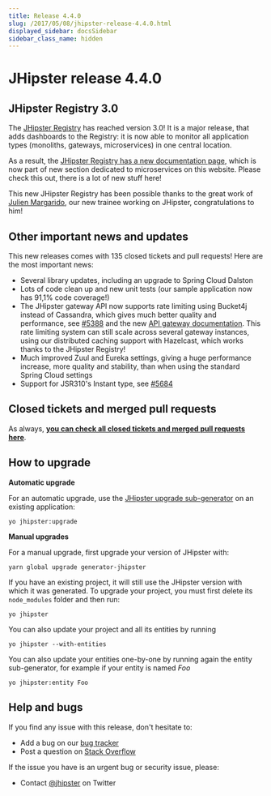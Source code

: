 ```yaml
---
title: Release 4.4.0
slug: /2017/05/08/jhipster-release-4.4.0.html
displayed_sidebar: docsSidebar
sidebar_class_name: hidden
---
```


JHipster release 4.4.0
==================

JHipster Registry 3.0
----------

The [JHipster Registry](/jhipster-registry/) has reached version 3.0! It is a major release, that adds dashboards to the Registry: it is now able to monitor all application types (monoliths, gateways, microservices) in one central location.

As a result, the [JHipster Registry has a new documentation page](/jhipster-registry/), which is now part of new section dedicated to microservices on this website. Please check this out, there is a lot of new stuff here!

This new JHipster Registry has been possible thanks to the great work of [Julien Margarido](https://github.com/JulienMrgrd), our new trainee working on JHipster, congratulations to him!

Other important news and updates
----------

This new releases comes with 135 closed tickets and pull requests! Here are the most important news:

- Several library updates, including an upgrade to Spring Cloud Dalston
- Lots of code clean up and new unit tests (our sample application now has 91,1% code coverage!)
- The JHipster gateway API now supports rate limiting using Bucket4j instead of Cassandra, which gives much better quality and performance, see [#5388](https://github.com/jhipster/generator-jhipster/issues/5388) and the new [API gateway documentation](/api-gateway/). This rate limiting system can still scale across several gateway instances, using our distributed caching support with Hazelcast, which works thanks to the JHipster Registry!
- Much improved Zuul and Eureka settings, giving a huge performance increase, more quality and stability, than when using the standard Spring Cloud settings
- Support for JSR310's Instant type, see [#5684](https://github.com/jhipster/generator-jhipster/pull/5684)

Closed tickets and merged pull requests
------------
As always, __[you can check all closed tickets and merged pull requests here](https://github.com/jhipster/generator-jhipster/issues?q=milestone%3A4.4.0+is%3Aclosed)__.

How to upgrade
------------

**Automatic upgrade**

For an automatic upgrade, use the [JHipster upgrade sub-generator](/upgrading-an-application/) on an existing application:

```
yo jhipster:upgrade
```

**Manual upgrades**

For a manual upgrade, first upgrade your version of JHipster with:

```
yarn global upgrade generator-jhipster
```

If you have an existing project, it will still use the JHipster version with which it was generated.
To upgrade your project, you must first delete its `node_modules` folder and then run:

```
yo jhipster
```

You can also update your project and all its entities by running

```
yo jhipster --with-entities
```

You can also update your entities one-by-one by running again the entity sub-generator, for example if your entity is named _Foo_

```
yo jhipster:entity Foo
```

Help and bugs
--------------

If you find any issue with this release, don't hesitate to:

- Add a bug on our [bug tracker](https://github.com/jhipster/generator-jhipster/issues?state=open)
- Post a question on [Stack Overflow](http://stackoverflow.com/tags/jhipster/info)

If the issue you have is an urgent bug or security issue, please:

- Contact [@jhipster](https://twitter.com/jhipster) on Twitter
